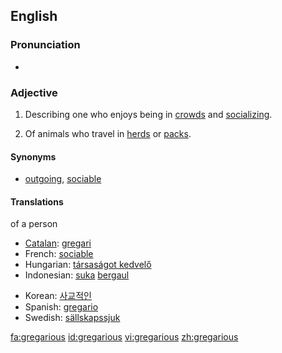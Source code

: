 ==English==

===Pronunciation===
*{{audio|en-us-gregarious.ogg|Audio (US)}}

===Adjective===
{{en-adj|-}}

# {{context|of a person}} Describing one who enjoys being in [[crowd]]s and [[socializing]].
# {{zoology}} Of animals who travel in [[herd]]s or [[pack]]s.

====Synonyms====
*[[outgoing]], [[sociable]]

====Translations====
;of a person
{{top}}
*[[Catalan]]: [[gregari]]
*French: [[sociable]]
*Hungarian: [[társaságot kedvelő]]
*Indonesian: [[suka]] [[gaul|bergaul]]
{{mid}}
*Korean: [[사교적인]]
*Spanish: [[gregario]]
*Swedish: [[sällskapssjuk]]
{{bottom}}

[[fa:gregarious]]
[[id:gregarious]]
[[vi:gregarious]]
[[zh:gregarious]]